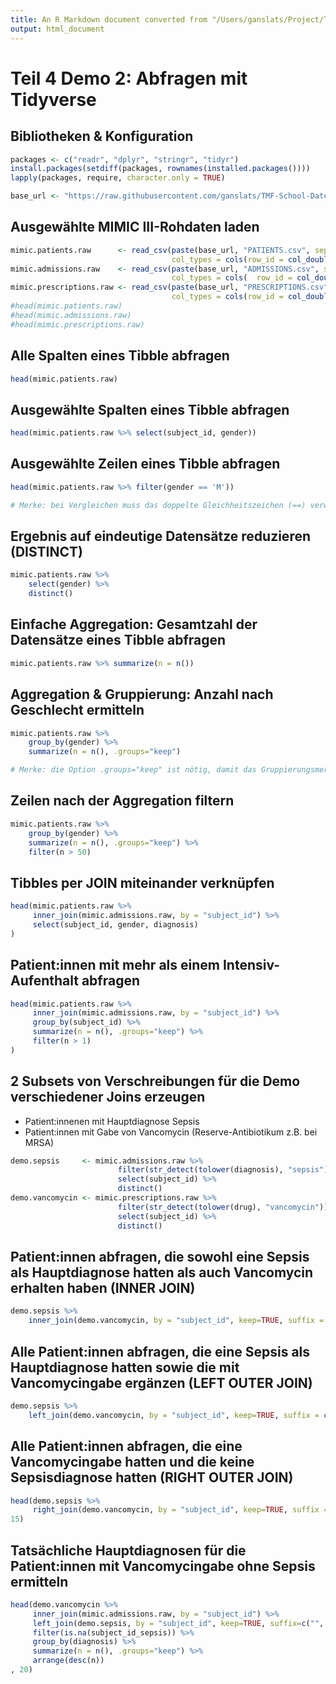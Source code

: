 ```yaml
---
title: An R Markdown document converted from "/Users/ganslats/Project/TMF-School/TMF-School-Datenanalyse-Visualisierung/Notebooks/teil-4-demo-02-abfragen-tidyverse.ipynb"
output: html_document
---
```


# Teil 4 Demo 2: Abfragen mit Tidyverse

## Bibliotheken & Konfiguration

```r
packages <- c("readr", "dplyr", "stringr", "tidyr")
install.packages(setdiff(packages, rownames(installed.packages())))
lapply(packages, require, character.only = TRUE)

base_url <- "https://raw.githubusercontent.com/ganslats/TMF-School-Datenanalyse-Visualisierung/master/Rohdaten/mimic-iii-demo/"
```

## Ausgewählte MIMIC III-Rohdaten laden

```r
mimic.patients.raw      <- read_csv(paste(base_url, "PATIENTS.csv", sep=""),
                                    col_types = cols(row_id = col_double(), subject_id = col_double(), gender = col_character(), dob = col_datetime(format = ""), dod = col_datetime(format = ""), dod_hosp = col_datetime(format = ""), dod_ssn = col_datetime(format = ""), expire_flag = col_double()))
mimic.admissions.raw    <- read_csv(paste(base_url, "ADMISSIONS.csv", sep=""),
                                    col_types = cols(  row_id = col_double(), subject_id = col_double(), hadm_id = col_double(), admittime = col_datetime(format = ""), dischtime = col_datetime(format = ""), deathtime = col_datetime(format = ""), admission_type = col_character(), admission_location = col_character(), discharge_location = col_character(), insurance = col_character(), language = col_character(), religion = col_character(), marital_status = col_character(), ethnicity = col_character(), edregtime = col_datetime(format = ""), edouttime = col_datetime(format = ""), diagnosis = col_character(), hospital_expire_flag = col_double(), has_chartevents_data = col_double()))
mimic.prescriptions.raw <- read_csv(paste(base_url, "PRESCRIPTIONS.csv", sep=""),
                                    col_types = cols(row_id = col_double(), subject_id = col_double(), hadm_id = col_double(), icustay_id = col_double(), startdate = col_datetime(format = ""), enddate = col_datetime(format = ""), drug_type = col_character(), drug = col_character(), drug_name_poe = col_character(), drug_name_generic = col_character(), formulary_drug_cd = col_character(), gsn = col_character(), ndc = col_character(), prod_strength = col_character(), dose_val_rx = col_character(), dose_unit_rx = col_character(), form_val_disp = col_character(), form_unit_disp = col_character(), route = col_character()))
#head(mimic.patients.raw)
#head(mimic.admissions.raw)
#head(mimic.prescriptions.raw)
```

## Alle Spalten eines Tibble abfragen

```r
head(mimic.patients.raw)
```

## Ausgewählte Spalten eines Tibble abfragen

```r
head(mimic.patients.raw %>% select(subject_id, gender))
```

## Ausgewählte Zeilen eines Tibble abfragen

```r
head(mimic.patients.raw %>% filter(gender == 'M'))

# Merke: bei Vergleichen muss das doppelte Gleichheitszeichen (==) verwendet werden!
```

## Ergebnis auf eindeutige Datensätze reduzieren (DISTINCT)

```r
mimic.patients.raw %>% 
    select(gender) %>% 
    distinct()
```

## Einfache Aggregation: Gesamtzahl der Datensätze eines Tibble abfragen

```r
mimic.patients.raw %>% summarize(n = n())
```

## Aggregation & Gruppierung: Anzahl nach Geschlecht ermitteln

```r
mimic.patients.raw %>% 
    group_by(gender) %>% 
    summarize(n = n(), .groups="keep")

# Merke: die Option .groups="keep" ist nötig, damit das Gruppierungsmerkmal in der Ausgabe übernommen wird!
```

## Zeilen nach der Aggregation filtern

```r
mimic.patients.raw %>% 
    group_by(gender) %>% 
    summarize(n = n(), .groups="keep") %>% 
    filter(n > 50)
```

## Tibbles per JOIN miteinander verknüpfen

```r
head(mimic.patients.raw %>% 
     inner_join(mimic.admissions.raw, by = "subject_id") %>% 
     select(subject_id, gender, diagnosis)
)
```

## Patient:innen mit mehr als einem Intensiv-Aufenthalt abfragen

```r
head(mimic.patients.raw %>% 
     inner_join(mimic.admissions.raw, by = "subject_id") %>% 
     group_by(subject_id) %>% 
     summarize(n = n(), .groups="keep") %>% 
     filter(n > 1)
)
```

## 2 Subsets von Verschreibungen für die Demo verschiedener Joins erzeugen

* Patient:innenen mit Hauptdiagnose Sepsis
* Patient:innen mit Gabe von Vancomycin (Reserve-Antibiotikum z.B. bei MRSA)

```r
demo.sepsis     <- mimic.admissions.raw %>% 
                        filter(str_detect(tolower(diagnosis), "sepsis")) %>% 
                        select(subject_id) %>%
                        distinct()
demo.vancomycin <- mimic.prescriptions.raw %>% 
                        filter(str_detect(tolower(drug), "vancomycin")) %>% 
                        select(subject_id) %>% 
                        distinct()
```

## Patient:innen abfragen, die sowohl eine Sepsis als Hauptdiagnose hatten als auch Vancomycin erhalten haben (INNER JOIN)

```r
demo.sepsis %>% 
    inner_join(demo.vancomycin, by = "subject_id", keep=TRUE, suffix = c("_sepsis", "_vanco"))
```

## Alle Patient:innen abfragen, die eine Sepsis als Hauptdiagnose hatten sowie die mit Vancomycingabe ergänzen (LEFT OUTER JOIN)

```r
demo.sepsis %>% 
    left_join(demo.vancomycin, by = "subject_id", keep=TRUE, suffix = c("_sepsis", "_vanco"))
```

## Alle Patient:innen abfragen, die eine Vancomycingabe hatten und die keine Sepsisdiagnose hatten (RIGHT OUTER JOIN)

```r
head(demo.sepsis %>% 
     right_join(demo.vancomycin, by = "subject_id", keep=TRUE, suffix = c("_sepsis", "_vanco")),
15)
```

## Tatsächliche Hauptdiagnosen für die Patient:innen mit Vancomycingabe ohne Sepsis ermitteln

```r
head(demo.vancomycin %>% 
     inner_join(mimic.admissions.raw, by = "subject_id") %>% 
     left_join(demo.sepsis, by = "subject_id", keep=TRUE, suffix=c("", "_sepsis")) %>% 
     filter(is.na(subject_id_sepsis)) %>% 
     group_by(diagnosis) %>% 
     summarize(n = n(), .groups="keep") %>% 
     arrange(desc(n)) 
, 20)
```

